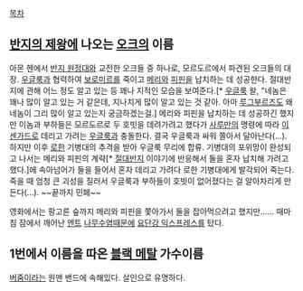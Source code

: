 [[목차]]


== [[반지의 제왕]]에 나오는 [[오크]]의 이름 ==
아몬 헨에서 [[반지 원정대]]와 교전한 오크들 중 하나로, 모르도르에서 파견된 오크들의 대장. [[우글룩]]과 협력하여 [[보로미르]]를 죽이고 [[메리아독|메리]]와 [[페레그린|피핀]]을 납치하는 데 성공한다. 절대반지에 관해 어느 정도 알고 있는 등 꽤나 지적인 모습을 보여준다.[* [[우글룩]] 왈, "네놈은 꽤나 많이 알고 있는 거 같은데, 지나치게 많이 알고 있는 것 같아. 아마 [[바랏두르|루그부르즈]]도 왜 네놈이 그리 많이 알고 있는지 궁금하겠는걸.] 메리와 피핀을 납치하는 데 성공하긴 했지만 이놈과 부하들은 모르도르로 두 호빗을 데려가려고 했다가 [[사루만]]의 명령에 따라 [[이센가드]]로 데리고 가려는 [[우글룩]]과 충돌한다. 결국 우글룩과 싸워 쫄아서 달아난다(...). 하지만 이후 [[로한]] 기병대의 추격을 받아 우글룩 무리에 합류. 기병대의 포위망이 완성되고 나서는 메리와 피핀의 계략[* [[힘의 반지|절대반지]] 이야기에 반응해서 둘을 혼자 납치해 가려고 했다.]에 속아넘어가 둘을 들어서 혼자 데리고 가려다 로한 기병대에게 발각되어 죽는다. 죽을 때 엄청 큰 괴성을 질러서 우글룩과 부하들이 호빗이 없어졌다는 걸 알아차리게 만든다(...). ~~끝까지 민폐~~

영화에서는 팡고른 숲까지 메리와 피핀을 쫓아가서 둘을 잡아먹으려고 했지만......
때마침 잠에서 깨어난 [[엔트]] [[나무수염]]때문에 [[요단강 익스프레스]]를 탔다.

== 1번에서 이름을 따온 [[블랙 메탈]] 가수이름 ==
[[버줌]]이라는 원맨 밴드에 속해있다. 살인으로 유명하다.  
